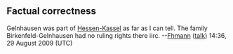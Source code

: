 <article id="21553026" title=Talk:Palatinate-Birkenfeld-Gelnhausen>
	<talkpage id="21553026" title="Talk:Palatinate-Birkenfeld-Gelnhausen">
{{WikiProject Germany|class=Stub|importance=Low}}

== Factual correctness ==
Gelnhausen was part of [[Hessen-Kassel]] as far as I can tell. The family Birkenfeld-Gelnhausen had no ruling rights there iirc. --[[User:Fhmann|Fhmann]] ([[User talk:Fhmann|talk]]) 14:36, 29 August 2009 (UTC)
	</talkpage>
</article>